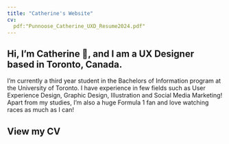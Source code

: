 ```yaml
---
title: "Catherine's Website"
cv: 
  pdf:"Punnoose_Catherine_UXD_Resume2024.pdf"
---
```


## Hi, I’m Catherine 👋, and I am a UX Designer based in Toronto, Canada.

I’m currently a third year student in the Bachelors of Information program at the University of Toronto. I have experience in few fields such as User Experience Design, Graphic Design, Illustration and Social Media Marketing! Apart from my studies, I’m also a huge Formula 1 fan and love watching races as much as I can! 

## View my CV 

